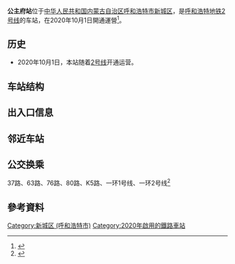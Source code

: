 {{Missing information|1=車站結構、出入口信息、鄰近車站|time=2020-11-27T11:45:39+00:00}}
{{Pathnav|呼和浩特地铁|呼和浩特地铁2号线|frame=1}}
{{Infobox station
| name = 公主府站
| mlanguage = {{MongolUnicode|ᠭᠦᠩᠵᠦ ᠶᠢᠨ ᠣᠷᠳᠣᠨ|style=text-align:left; height:60px|child=yes}}
| eng_name = 
| former = 
| symbol_location = 
| symbol = 
| type = 
| image = 
| alt = 
| caption = 
| address = [[中华人民共和国|中华人民共和国]][[内蒙古自治区|内蒙古自治区]][[呼和浩特市|呼和浩特市]][[新城区_(呼和浩特市)|新城区]]
| coordinates = 
| owned = 
| operator = 
| line = 
| distance = 
| platform = 
| PlatformType = 地下
| tracks = 
| train_operators = 
| connections = 
| structure = 
| Interchange = 
| disabled = 
| exits = 
| code = 
| zone = 
| website = 
| opened = {{Start date|2020|10|01|df=y}}
| closed = <!-- {{End date|YYYY|MM|DD|df=y}} -->
| passengers = 
| pass_year = 
| pass_rank = 
| services = 
| other_services = 
| first = '''呼和浩特地铁2号线'''<br />往[[阿尔山路站|阿尔山路站]]方向：06:23<br />往[[塔利东路站|塔利东路站]]方向：06:26|
| last = '''呼和浩特地铁2号线'''<br />往[[阿尔山路站|阿尔山路站]]方向：22:27<br />往[[塔利东路站|塔利东路站]]方向：22:34|
| Linename1 = [[呼和浩特地铁2号线|呼和浩特地铁2号线]]
| start1 = [[塔利东路站|塔利东路]]
| pre1 = [[呼和浩特体育场站|呼和浩特体育场站]]
| next1 = [[呼和浩特站站|呼和浩特站站]]
| end1 = [[阿尔山路站|阿尔山路]]
}}

'''公主府站'''位于[[中华人民共和国|中华人民共和国]][[内蒙古自治区|内蒙古自治区]][[呼和浩特市|呼和浩特市]][[新城区_(呼和浩特市)|新城区]]，是[[呼和浩特地铁|呼和浩特地铁]][[呼和浩特地铁2号线|2号线]]的车站，在2020年10月1日開通運營<ref>{{Cite web|title=呼和浩特地铁2号线开通运营  首府城市轨道交通走进换乘时代_正北方网|url=http://www.northnews.cn/2020/1009/1913680.html|accessdate=2020-11-22|work=www.northnews.cn|archive-date=2020-11-29|archive-url=https://web.archive.org/web/20201129145355/http://www.northnews.cn/2020/1009/1913680.html|dead-url=no}}</ref>。

==历史==
* 2020年10月1日，本站随着[[呼和浩特地铁2号线|2号线]]开通运营。

==车站结构==

==出入口信息==

==邻近车站==

==公交换乘==
37路、63路、76路、80路、K5路、一环1号线、一环2号线<ref>{{Cite web|title=呼和浩特地铁|url=http://www.hhhtmetro.com/site/bus_route|accessdate=2020-11-23|work=www.hhhtmetro.com|archive-date=2020-11-30|archive-url=https://web.archive.org/web/20201130072623/http://www.hhhtmetro.com/site/bus_route|dead-url=no}}</ref>

==參考資料==
{{reflist}}

{{呼和浩特地铁2号线}}
{{呼和浩特地铁}}

[[Category:新城区_(呼和浩特市)|Category:新城区 (呼和浩特市)]]
[[Category:2020年啟用的鐵路車站|Category:2020年啟用的鐵路車站]]